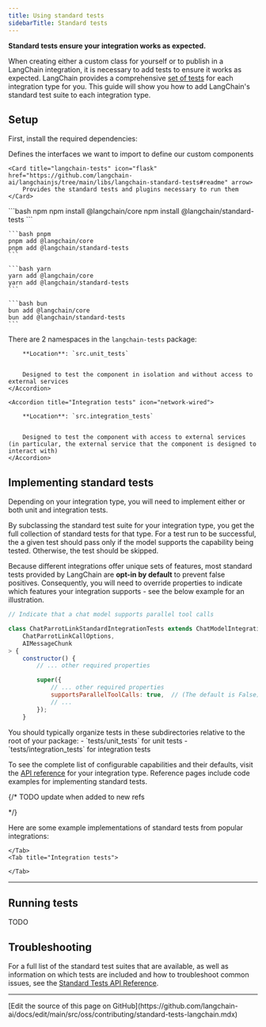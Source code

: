 ```yaml
---
title: Using standard tests
sidebarTitle: Standard tests
---
```


**Standard tests ensure your integration works as expected.**

When creating either a custom class for yourself or to publish in a LangChain integration, it is necessary to add tests to ensure it works as expected. LangChain provides a comprehensive [set of tests](https://pypi.org/project/langchain-tests/) for each integration type for you. This guide will show you how to add LangChain's standard test suite to each integration type.

## Setup

First, install the required dependencies:


<CardGroup cols={2}>
    <Card title="langchain-core" icon="cube" href="https://github.com/langchain-ai/langchainjs/tree/main/langchain-core#readme" arrow>
        Defines the interfaces we want to import to define our custom components
    </Card>

    <Card title="langchain-tests" icon="flask" href="https://github.com/langchain-ai/langchainjs/tree/main/libs/langchain-standard-tests#readme" arrow>
        Provides the standard tests and plugins necessary to run them
    </Card>
</CardGroup>






<CodeGroup>
    ```bash npm
    npm install @langchain/core
    npm install @langchain/standard-tests
    ```

    ```bash pnpm
    pnpm add @langchain/core
    pnpm add @langchain/standard-tests
    ```

    ```bash yarn
    yarn add @langchain/core
    yarn add @langchain/standard-tests
    ```

    ```bash bun
    bun add @langchain/core
    bun add @langchain/standard-tests
    ```
</CodeGroup>


There are 2 namespaces in the `langchain-tests` package:

<AccordionGroup>
    <Accordion title="Unit tests" icon="gear">

        **Location**: `src.unit_tests`


        Designed to test the component in isolation and without access to external services
    </Accordion>

    <Accordion title="Integration tests" icon="network-wired">

        **Location**: `src.integration_tests`


        Designed to test the component with access to external services (in particular, the external service that the component is designed to interact with)
    </Accordion>
</AccordionGroup>



## Implementing standard tests

Depending on your integration type, you will need to implement either or both unit and integration tests.

By subclassing the standard test suite for your integration type, you get the full collection of standard tests for that type. For a test run to be successful, the a given test should pass only if the model supports the capability being tested. Otherwise, the test should be skipped.

Because different integrations offer unique sets of features, most standard tests provided by LangChain are **opt-in by default** to prevent false positives. Consequently, you will need to override properties to indicate which features your integration supports - see the below example for an illustration.


```javascript tests/chat_models.standard.int.test.ts
// Indicate that a chat model supports parallel tool calls

class ChatParrotLinkStandardIntegrationTests extends ChatModelIntegrationTests<
    ChatParrotLinkCallOptions,
    AIMessageChunk
> {
    constructor() {
        // ... other required properties

        super({
            // ... other required properties
            supportsParallelToolCalls: true,  // (The default is False)
            // ...
        });
    }
```


<Note>
    You should typically organize tests in these subdirectories relative to the root of your package:
    - `tests/unit_tests` for unit tests
    - `tests/integration_tests` for integration tests
</Note>



To see the complete list of configurable capabilities and their defaults, visit the [API reference](https://reference.langchain.com/javascript) for your integration type. Reference pages include code examples for implementing standard tests.


{/*
TODO update when added to new refs

<Columns cols={2}>
    <Card title="Unit tests" href="https://v03.api.js.langchain.com/classes/_langchain_standard_tests.ChatModelUnitTests.html" icon="gear" arrow />
    <Card title="Integration tests" href="https://v03.api.js.langchain.com/classes/_langchain_standard_tests.ChatModelIntegrationTests.html" icon="network-wired" arrow />
</Columns>
 */}

Here are some example implementations of standard tests from popular integrations:

<Tabs>
    <Tab title="Unit tests">

    </Tab>
    <Tab title="Integration tests">

    </Tab>
</Tabs>

---

## Running tests


TODO


## Troubleshooting


For a full list of the standard test suites that are available, as well as information on which tests are included and how to troubleshoot common issues, see the [Standard Tests API Reference](https://v03.api.js.langchain.com/modules/_langchain_standard_tests.html).

---

<Callout icon="pen-to-square" iconType="regular">
  [Edit the source of this page on GitHub](https://github.com/langchain-ai/docs/edit/main/src/oss/contributing/standard-tests-langchain.mdx)
</Callout>
